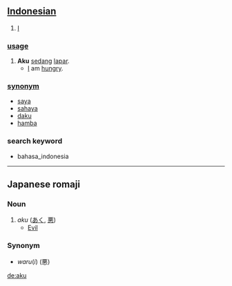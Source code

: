 == [[Indonesian]] ==

# [[I]]

=== [[usage]] ===
# '''Aku''' [[sedang]] [[lapar]].
#* [[I]] am [[hungry]].

=== [[synonym]] ===
* [[saya]]
* [[sahaya]]
* [[daku]]
* [[hamba]]

===search keyword===
* bahasa_indonesia

----

==Japanese romaji==

===Noun===
# ''aku'' ([[あく]], [[悪]])
#* [[Evil]]

===Synonym===
* ''waru''(''i'') (悪)

[[de:aku]]
